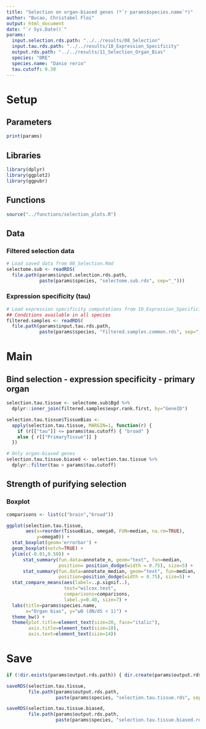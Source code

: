 ```yaml
---
title: "Selection on organ-biased genes (*`r params$species.name`*)"
author: "Bucao, Christabel Floi"
output: html_document
date: "`r Sys.Date()`"
params:
  input.selection.rds.path: "../../results/08_Selection"
  input.tau.rds.path: "../../results/10_Expression_Specificity"
  output.rds.path: "../../results/11_Selection_Organ_Bias"
  species: "DRE"
  species.name: "Danio rerio"
  tau.cutoff: 0.30
---
```


# Setup {.tabset}

## Parameters
```r
print(params)
```

## Libraries
```r
library(dplyr)
library(ggplot2)
library(ggpubr)
```

## Functions
```r
source("../functions/selection_plots.R")
```

## Data

### Filtered selection data
```r
# Load saved data from 08_Selection.Rmd
selectome.sub <- readRDS(
  file.path(params$input.selection.rds.path,
            paste(params$species, "selectome.sub.rds", sep="_")))
```

### Expression specificity (tau)
```r
# Load expression specificity computations from 10_Expression_Specificity.Rmd
## Conditions available in all species
filtered.samples <- readRDS(
  file.path(params$input.tau.rds.path,
            paste(params$species, "filtered.samples.common.rds", sep="_")))  
```

# Main {.tabset}

## Bind selection - expression specificity - primary organ
```r
selection.tau.tissue <- selectome.sub$Bgd %>%
  dplyr::inner_join(filtered.samples$expr.rank.first, by="GeneID")

selection.tau.tissue$TissueBias <-
  apply(selection.tau.tissue, MARGIN=1, function(r) {
    if (r[["tau"]] <= params$tau.cutoff) { "broad" }
    else { r[["PrimaryTissue"]] }
  })

# Only organ-biased genes
selection.tau.tissue.biased <- selection.tau.tissue %>%
  dplyr::filter(tau > params$tau.cutoff)
```

## Strength of purifying selection

### Boxplot
```r
comparisons <- list(c("brain","broad"))

ggplot(selection.tau.tissue, 
       aes(x=reorder(TissueBias, omega0, FUN=median, na.rm=TRUE), 
           y=omega0)) +
  stat_boxplot(geom='errorbar') +
  geom_boxplot(notch=TRUE) +
  ylim(c(-0.01,0.50)) +
      stat_summary(fun.data=annotate_n, geom="text", fun=median, 
                   position= position_dodge(width = 0.75), size=5) +      
      stat_summary(fun.data=annotate_median, geom="text", fun=median, 
                   position=position_dodge(width = 0.75), size=5) +
  stat_compare_means(aes(label=..p.signif..),
                     test="wilcox.test",
                     comparisons=comparisons,
                     label.y=0.40, size=7) +
  labs(title=params$species.name,
       x="Organ bias", y="ω0 (dN/dS < 1)") +
  theme_bw() +
  theme(plot.title=element_text(size=20, face="italic"),
        axis.title=element_text(size=18),
        axis.text=element_text(size=14))
```


# Save
```r
if (!dir.exists(params$output.rds.path)) { dir.create(params$output.rds.path, showWarnings=FALSE) }

saveRDS(selection.tau.tissue,
        file.path(params$output.rds.path, 
                  paste(params$species, "selection.tau.tissue.rds", sep="_")))

saveRDS(selection.tau.tissue.biased,
        file.path(params$output.rds.path, 
                  paste(params$species, "selection.tau.tissue.biased.rds", sep="_")))
```


